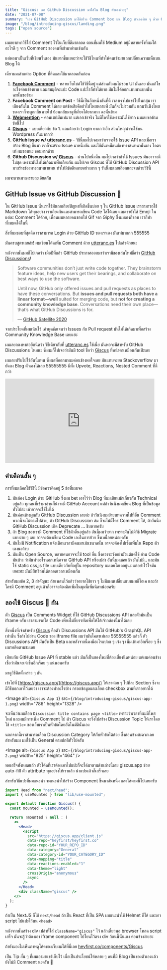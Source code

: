 ```yaml
---
title: "Giscus: เอา GitHub Discussion มาใส่ใน Blog ตัวเองง่ายๆ"
date: "2021-07-08"
summary: "เอา GitHub Discussion มาใช้สร้าง Comment box บน Blog ตัวเองง่าย ๆ ด้วย Giscus"
image: "/blog/introducing-giscus/landing.png"
tags: ["open source"]
---
```


ผมอยากหาวิธีใส่ Comment ไว้ในเว็บที่ดีมาตลอด ตอนที่ผมใช้ Medium อยู่มีหลายครั้งที่ผมได้อะไรดี ๆ จาก Comment ของคนที่เข้ามาอ่านเช่นกัน

แต่พอมาเป็นเว็บที่เขียนขึ้นเอง มันยากขึ้นเยอะว่าจะใช้วิธีไหนที่ทำให้คนเข้ามาแลกเปลี่ยนความเห็นบน Blog ได้

เดี๋ยวผมเล่าแต่ละ Option ที่คิดและใช้มาตลอดกันก่อน

1. **[Facebook Comment](https://developers.facebook.com/docs/plugins/comments/)** - หลายเว็บไซต์ใช้วิธีนี้อยู่ แต่ส่วนตัวผมไม่ชอบ UI มันเลย มันแก้ไขอะไรค่อนข้างยาก แถมสมมุติจะแปะ Code แปะไรก็ทำได้ยาก มันไม่ได้ออกแบบมาแบบนั้น ฉะนั้นขอข้าม
2. **Facebook Comment on Post** - วิธีนี้เป็นอีกหนึ่งอันที่ดี เวลาเราไปแชร์ไปในกลุ่ม เราเถียงกันใน Comment ได้เลย แต่ข้อเสียคือถ้าไปโพสหลายที่ มันก็จะไม่รวมกัน แถมวันนึงโพสของเราก็จะถูกกลืนหายไป ย้อนกลับมาดูที่เถียงได้ยากมาก ฉะนั้นข้าม
3. **[Webmention](https://www.w3.org/TR/webmention/)** - คอนเซปมันเท่มาก แต่เอาเข้าจริง ไม่มีใครใช้เพราะมันใช้ยาก ผมเลยขอข้ามข้อนี้ไป
4. **[Disqus](https://disqus.com/)** - แบบเดียวกับ ข้อ 1. แถมด้วยว่า Login ยากกว่าอีก ส่วนใหญ่น่าจะใช้บน Wordpress กันมากกว่า
5. **GitHub issue w/ [utteranc.es](https://utteranc.es/)** - วิธีนี้ผมไปเจอมาว่าเราจะใช้ Issue API และเมื่อเราสร้าง Blog ขึ้นมา เราก็จะสร้าง Issue มาหนึ่งอัน และใช้มันเหมือนช่องทางสนทนานั่นเอง โคตรเท่ ผมชอบนะ ชอบมากด้วย
6. **Github Discussion w/ [Giscus](https://giscus.app/)** - ผ่านไปหนึ่งคืน ผมไปเจอว่าถ้าใช้ Issues มันอาจจะดีไม่สุด เพราะมันไม่ได้เกิดมาเพื่อเถียงกัน ผมไปเจอ Giscus ที่ใช้ GitHub Discussion API มาสร้างช่องทางสนทนาแทน ทำให้มีข้อดีหลายอย่างมาก ๆ วันนี้ผมเลยเลือกและจบด้วยวิธีนี้

ผมจะชวนมาลงรายละเอียดกัน

## GitHub Issue vs GitHub Discussion 💬

ใน GitHub Issue นั้นเราใช้มันถกเถียงปัญหาที่เกิดขึ้นบ่อย ๆ ใน GitHub Issue เราสามารถใช้ Markdown ได้ทุกอย่าง เราเถียงกันและสามารถเขียน Code ใส่ได้เลย แถมเรายังใส่ Emoji ในแต่ละ Comment ได้ด้วย, เพื่อนผมหลายคนชอบใส่ Gif จาก ​Giphy ซึ่งผมเองก็ชอบ
เราก็ทำทั้งหมดได้ในนี้

สิ่งที่ผมชอบที่สุดคือ เราสามารถ Login ด้วย GitHub ID ของเราเอง มันเท่มากกก 555555

มันครบสูตรเลยล่ะ! ผมเขียนโค้ดเพิ่ม Comment ด้วย [utteranc.es](https://utteranc.es/) ไปแล้วด้วยนะ

หลังจากนั้นผมก็ไปเจอว่า เมื่อปีที่แล้ว GitHub ประกาศออกมาว่าเรามีของเล่นใหม่ชื่อว่า [GitHub Discussions](https://docs.github.com/en/discussions)!

> Software communities don’t just write code together.
> They brainstorm feature ideas, help new users get their bearings,
> and collaborate on best ways to use the software.
>
> Until now, GitHub only offered issues and pull requests as places
> to have these conversations. But **issues and pull requests both have a linear format—well**
> suited for merging code, but **not for creating a community knowledge base**.
> Conversations need their own place—that’s what GitHub Discussions is for.
>
> — [GitHub Satellite 2020](https://github.blog/2020-05-06-new-from-satellite-2020-github-codespaces-github-discussions-securing-code-in-private-repositories-and-more/)

จากประโยคที่ผมเน้นไว้ เค้าพูดชัดเจนว่า Issues กับ Pull request มันไม่ได้เกิดมาเพื่อสร้าง Community Knowledge Base เลยแฮะ

ผมเลยลองหาต่ออีกนิดว่า วิธีเดียวกับที่ [utteranc.es](https://utteranc.es/) ใช้เนี่ย มันพอจะมีสำหรับ GitHub Discussions ไหมนะ ซึ่งผมก็ไปเจอว่ามันมี tool ชื่อว่า [Giscus](https://giscus.app/) ที่หน้าตาเหมือนกันเป้ะเลย

ผมเลยปรับไปใช้อันนี้แทน ซึ่งผลที่ออกมาผมค่อนข้างพอใจเลย มันแทบจะยก Stackoverflow มายัดลง Blog ตัวเองได้เลย 55555555 มีทั้ง Upvote, Reactions, Nested Comment ที่ดีกว่า

<iframe
  src="https://giphy.com/embed/3o7TKFQP0neFtyfxtK"
  width="480"
  height="270"
  frameBorder="0"
  className="giphy-embed mx-auto w-full"
  allowFullScreen
></iframe>

## คำเตือนสั้น ๆ

การที่ผมเลือกใช้วิธีนี้ มีข้อควรคิดอยู่ 5 ข้อที่ผมเจอ

1. มันต้อง Login ด้วย GitHub ซึ่งผม ​bet เอาไว้ว่า Blog ที่ผมเขียนมักเกี่ยวกับ Technical อยู่แล้ว ทุกคนที่เข้ามาอ่านก็น่าจะมี GitHub Account แต่ถ้าวันนึงผมเขียน Blog ที่เป็นข้อมูลทั่วไปล่ะ เค้าอาจจะใช้ไม่ได้
2. มันค่อนข้างผูกกับ GitHub Discussion เลยล่ะ ถ้าวันนึงผมย้ายบทความไปที่อื่น Comment พวกนี้จะไม่ตามไปด้วย, ถ้า GitHub Discussion ล่ม ก็จะไม่มีใคร Comment ได้, ถ้าวันนึง GitHub Discussion เกิด Deprecate ... ชิบหายครับ
3. ถ้า Blog ของเรามี Comment ที่ใช้ตัวอื่นอยู่แล้ว อันนี้ผมว่ายาก เพราะมันไม่มีวิธี Migrate แบบง่าย ๆ เลย อาจจะต้องเขียน Code เองในการย้าย ซึ่งเหนื่อยหน่อยครับ
4. มันไม่มี Notification แจ้งเตือนเวลามีคนมาเม้นขนาดนั้น อาจจะต้องไปเซ็ตเพิ่มใน Repo ตัวเองนะค้าบ
5. มันเป็น ​Open Source, หลายคนอาจจะใช้ tool อื่น ซึ่งควรระวังอย่ามัวแต่แค่ใช้ อ่าน Code มันบ้าง ว่ามันทำอะไรนอกเหนือจาก ​GitHub API หรือเปล่า อันนี้ผมเชคแล้ว มันไม่มี.. และมันใช้ static css,js file แบบเดียวกับที่อยู่ใน repository ผมเลยโอเคอยู่นะ แต่อย่าไว้ใจมันเยอะฮะ มันมีสิทธิล่มได้ตลอดเวลาเหมือนกัน

สำหรับผมข้อ 2, 3 สำคัญนะ ถ้าแพลนไว้แล้วว่าอยากใช้ยาว ๆ ไม่มีแผนเปลี่ยนแบบผมก็โอเค และถ้าใครมี Comment อยู่แล้วก็อาจจะต้องคิดเพิ่มในมุมนี้เพิ่มนิดหน่อยครับ

## ลองใช้ Giscus 💎 กัน

ตัว [Giscus](https://giscus.app/) เป็น Comments Widget ที่ใช้ GitHub Discussions API และตัวมันเป็น ​iframe ครับ เราสามารถใส่ Code เพียงไม่กี่บรรทัดเพื่อให้ได้เจ้ากล่องนี้มาได้เลย

สิ่งหนึ่งที่เจ๋งสำหรับ [Giscus](https://giscus.app/) คือตัว Discussions API มันใช้ GitHub's GraphQL API เท่านั้น ซึ่งถ้าไปอ่าน Code ของ iframe file ผมว่ามันโคตรเท่เลย 55555555
แล้วก็ ตัว Discussions API มันยังเป็น Beta และหลังจากนี้คงมีอะไรแปลก ๆ เจ๋ง ๆ เพิ่มเข้ามาอีกเรื่อย ๆ ซึ่งผมรอติดตามชมเลย

เทียบกับ GitHub Issue API ที่ stable แล้ว มันก็เป็นของใหม่ที่ต้องเสี่ยงนิดหน่อย แต่ผมค่อนข้างเชื่อว่ามันจะเจ๋งขึ้นอีกเรื่อย ๆ แน่นอนครับ

มาดูวิธีติดตั้งคร่าว ๆ กัน

เข้าไปที่ [https://giscus.app/](https://giscus.app/) ให้เราค่อย ๆ ไปทีละ Section ซึ่งจะมีวิธีบอกเอาไว้เลยว่า เราจะต้องทำอะไรบ้าง กรอกข้อมูลและเลือก checkbox ตามที่เราอยากได้

<Image
  alt={`Giscus App 1`}
  src={`/blog/introducing-giscus/giscus-app-1.png`}
  width="786"
  height="1328"
/>

จะเห็นว่าผมเลือก `Discussion title contains page <title>` เพราะว่าเวลาที่ผมมีโพสใหม่ และผมมีการเพิ่ม Comment ไป ตัว Giscus จะวิ่งไปสร้าง Discussion Topic ให้เราโดยใช้ `<title>` ของเว็บเราเป็นหัวข้อโดยอัตโนมัตินั่นเอง

นอกจากนี้่เราสามารถเลือก Discussion Category ให้กับหัวข้อได้ด้วย ซึ่งค่อนข้างสะดวกเลย สำหรับผม ผมใช้เป็น General ตามปกติทั่วไปครับ

<Image
  alt={`Giscus App 2`}
  src={`/blog/introducing-giscus/giscus-app-2.png`}
  width="825"
  height="464"
/>

พอเสร็จทั้งหมดแล้ว ตัวโค้ดที่เราต้องเอาไปแปะก็จะได้มาตามด้านล่างนี้เลย giscus.app ช่วย auto-fill ตัว attribute ทุกอย่างให้เราแล้ว นำแปะแล้วก็เสร็จเลย

สำหรับวิธีแปะที่ผมแนะนำ จะแนะนำให้สร้าง Component ขึ้นมาอันหนึ่ง และใส่ตามนี้ไปเลยครับ

```jsx
import Head from "next/head";
import { useMounted } from "lib/use-mounted";

export default function Giscus() {
  const mounted = useMounted();

  return !mounted ? null : (
    <>
      <Head>
        <script
          src="https://giscus.app/client.js"
          data-repo="heyfirst/heyfirst.co"
          data-repo-id="YOUR_REPO_ID"
          data-category="General"
          data-category-id="YOUR_CATEGORY_ID"
          data-mapping="title"
          data-reactions-enabled="1"
          data-theme="light"
          crossOrigin="anonymous"
          async
        />
      </Head>
      <div className="giscus" />
    </>
  );
}
```

ถ้าเป็น ​NextJS ก็ใช้ `next/head` ถ้าเป็น React ที่เป็น SPA ผมแนะนำใช้ ​Helmet ก็ได้ และเอา script ไปแปะไว้บน `<head>`

หลังจากนั้นสร้าง ​div เปล่าที่ใส่ `className="giscus"` ไว้ แล้วเดี๋ยวพอ browser โหลด script เสร็จ มันจะรู้ว่าต้องเอา iframe component ไปโยนไว้ตรง ​div ก้อนนี้นั่นเอง ค่อนข้างง่ายฮะ

ถ้ายังมองไม่เห็นภาพดูโค้ดของเว็บผมได้ที่นี่เลย [heyfirst.co/components/Giscus](https://github.com/heyfirst/heyfirst.co/blob/main/components/Giscus.tsx)

เป็น Tip สั้น ๆ ที่ผมเอามาแชร์เก็บไว้ เผื่อเป็นประโยชน์ให้หลาย ๆ คนที่มี Blog เป็นของตัวเองแล้วยังไม่มี Comment นะครับ 💪
